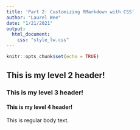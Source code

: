```yaml
---
title: 'Part 2: Customizing RMarkdown with CSS'
author: "Laurel Wee"
date: "1/21/2021"
output: 
  html_document:
    css: "style_lw.css"
---
```


```r
knitr::opts_chunk$set(echo = TRUE)
```

## This is my level 2 header!

### This is my level 3 header!
 
#### This is my level 4 header!

This is regular body text. 
